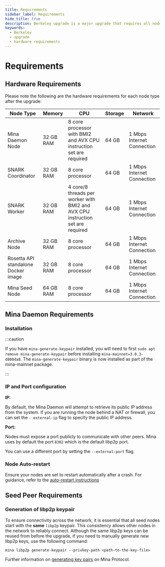 ```yaml
---
title: Requirements
sidebar_label: Requirements
hide_title: true
description: Berkeley upgrade is a major upgrade that requires all nodes in a network to upgrade to a newer version. It is not backward compatible.
keywords:
  - Berkeley
  - upgrade
  - hardware requirements
---
```


# Requirements

## Hardware Requirements

Please note the following are the hardware requirements for each node type after the upgrade:

| Node Type | Memory | CPU | Storage | Network |
|--|--|--|--|--|
| Mina Daemon Node | 32 GB RAM | 8 core processor with BMI2 and AVX CPU instruction set are required | 64 GB | 1 Mbps Internet Connection |
| SNARK Coordinator | 32 GB RAM | 8 core processor | 64 GB | 1 Mbps Internet Connection |
| SNARK Worker | 32 GB RAM | 4 core/8 threads per worker with BMI2 and AVX CPU instruction set are required | 64 GB | 1 Mbps Internet Connection |
| Archive Node | 32 GB RAM | 8 core processor | 64 GB | 1 Mbps Internet Connection |
| Rosetta API standalone Docker image | 32 GB RAM | 8 core processor | 64 GB | 1 Mbps Internet Connection |
| Mina Seed Node | 64 GB RAM | 8 core processor | 64 GB | 1 Mbps Internet Connection |

## Mina Daemon Requirements

### Installation

:::caution

If you have `mina-generate-keypair` installed, you will need to first `sudo apt remove mina-generate-keypair` before installing `mina-mainnet=3.0.3-d800da8`.
The `mina-generate-keypair` binary is now installed as part of the mina-mainnet package.

:::

### IP and Port configuration

**IP:**

By default, the Mina Daemon will attempt to retrieve its public IP address from the system. If you are running the node behind a NAT or firewall, you can set the `--external-ip` flag to specify the public IP address.

**Port:**

Nodes must expose a port publicly to communicate with other peers.
Mina uses by default the port `8302` which is the default libp2p port.

You can use a different port by setting the `--external-port` flag.

### Node Auto-restart

Ensure your nodes are set to restart automatically after a crash. For guidance, refer to the [auto-restart instructions](/node-operators/block-producer-node/connecting-to-the-network#start-a-mina-node-with-auto-restart-flows-using-systemd)

## Seed Peer Requirements

### Generation of libp2p keypair

To ensure connectivity across the network, it is essential that all seed nodes start with the **same** `libp2p` keypair.
This consistency allows other nodes in the network to reliably connect.
Although the same libp2p keys can be reused from before the upgrade, if you need to manually generate new libp2p keys, use the following command:

```
mina libp2p generate-keypair --privkey-path <path-to-the-key-file>
```

Further information on [generating key pairs](/node-operators/generating-a-keypair) on Mina Protocol.
